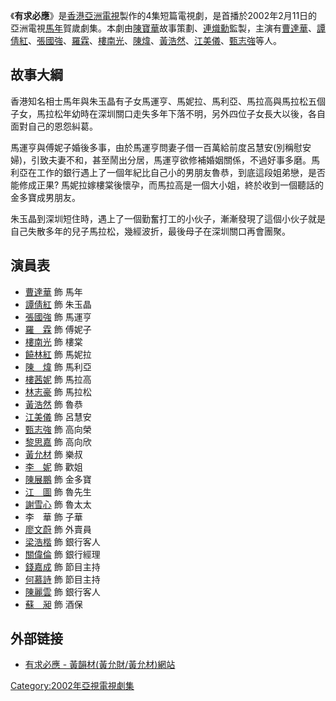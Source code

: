 {{亞視劇集 
| 中文劇名= 有求必應
| 英文劇名= As You Wish
| 圖像=
| 製作年份= 2002年
| aTV-11首播日期= 2002年2月11日
| aTV-11首播時間=
| 監製= [[連熾勳|連熾勳]]
| 編導= [[連熾勳|連熾勳]]、[[米家豐|米家豐]]
| 助理編導= [[李思捷|李思捷]]、[[李澤均|李澤均]]、[[馮佩琪|馮佩琪]]、<br>[[梁志雄|梁志雄]]
| 製作統籌 = [[張嘉明|張嘉明]]
| 故事= [[陳寶華|陳寶華]]
| 編劇= [[石凱婷|石凱婷]]、[[彭美鳳|談談情]]、[[高慧敏|高慧敏]]、<br>[[盧美雲|盧美雲]]
| 集數= 4
| 主演= {{nowrap|[[曹達華|曹達華]]、[[譚倩紅|譚倩紅]]、[[張國強_(香港演員)|張國強]]、<br>[[羅霖|羅　霖]]、[[樓南光|樓南光]]、[[陳煒|陳　煒]]、<br>[[樓茜妮|樓茜妮]]、[[林志豪|林志豪]]、[[黃浩然_(演員)|黃浩然]]、<br>[[江美儀|江美儀]]、[[甄志強|甄志強]]}}
| 主題曲= 新春報喜
| 作曲= [[張崇基|張崇基]]
| 填詞= [[黃文廣|黃文廣]]
| 主唱= 群星大合唱
}}
《'''有求必應'''》是[[香港|香港]][[亞洲電視|亞洲電視]]製作的4集短篇電視劇，是首播於2002年2月11日的亞洲電視[[馬年|馬年]]賀歲劇集。本劇由[[陳寶華|陳寶華]]故事策劃、[[連熾勳|連熾勳]]監製，主演有[[曹達華|曹達華]]、[[譚倩紅|譚倩紅]]、[[張國強_(香港演員)|張國強]]、[[羅霖|羅霖]]、[[樓南光|樓南光]]、[[陳煒|陳煒]]、[[黃浩然_(演員)|黃浩然]]、[[江美儀|江美儀]]、[[甄志強|甄志強]]等人。

==故事大綱==
香港知名相士馬年與朱玉晶有子女馬運亨、馬妮拉、馬利亞、馬拉高與馬拉松五個子女，馬拉松年幼時在深圳關口走失多年下落不明，另外四位子女長大以後，各自面對自己的恩怨糾葛。

馬運亨與傅妮子婚後多事，由於馬運亨問妻子借一百萬給前度呂慧安(別稱慰安婦)，引致夫妻不和，甚至鬧出分居，馬運亨欲修補婚姻關係，不過好事多磨。馬利亞在工作的銀行遇上了一個年紀比自己小的男朋友魯恭，到底這段姐弟戀，是否能修成正果? 馬妮拉嫁樓棠後懷孕，而馬拉高是一個大小姐，終於收到一個聽話的金多寶成男朋友。

朱玉晶到深圳短住時，遇上了一個勤奮打工的小伙子，漸漸發現了這個小伙子就是自己失散多年的兒子馬拉松，幾經波折，最後母子在深圳關口再會團聚。

== 演員表 ==
* [[曹達華|曹達華]] 飾 馬年
* [[譚倩紅|譚倩紅]] 飾 朱玉晶
* [[張國強_(香港演員)|張國強]] 飾 馬運亨
* [[羅霖|羅　霖]] 飾 傅妮子
* [[樓南光|樓南光]] 飾 樓棠
* [[饒林紅|饒林紅]] 飾 馬妮拉
* [[陳煒|陳　煒]] 飾 馬利亞
* [[樓茜妮|樓茜妮]] 飾 馬拉高
* [[林志豪|林志豪]] 飾 馬拉松
* [[黃浩然_(演員)|黃浩然]] 飾 魯恭
* [[江美儀|江美儀]] 飾 呂慧安
* [[甄志強|甄志強]] 飾 高向榮
* [[黎思嘉|黎思嘉]] 飾 高向欣
* [[黃允材|黃允材]] 飾 樂叔
* [[李妮|李　妮]] 飾 歡姐
* [[陳展鵬|陳展鵬]] 飾 金多寶
* [[江圖|江　圖]] 飾 魯先生
* [[謝雪心|謝雪心]] 飾 魯太太
* 李　華 飾 子華
* [[廖文蔚|廖文蔚]] 飾 外賣員
* [[梁浩楷|梁浩楷]] 飾 銀行客人
* [[關偉倫|關偉倫]] 飾 銀行經理
* [[錢嘉成|錢嘉成]] 飾 節目主持
* [[何慕詩|何慕詩]] 飾 節目主持
* [[陳麗雲|陳麗雲]] 飾 銀行客人
* [[蘇昶|蘇　昶]] 飾 酒保

== 外部链接 ==
* [https://web.archive.org/web/20170813014214/http://www.wongwanchoi.net/series/wish.htm 有求必應 - 黃韻材(黃允財/黃允材)網站]

[[Category:2002年亞視電視劇集|Category:2002年亞視電視劇集]]